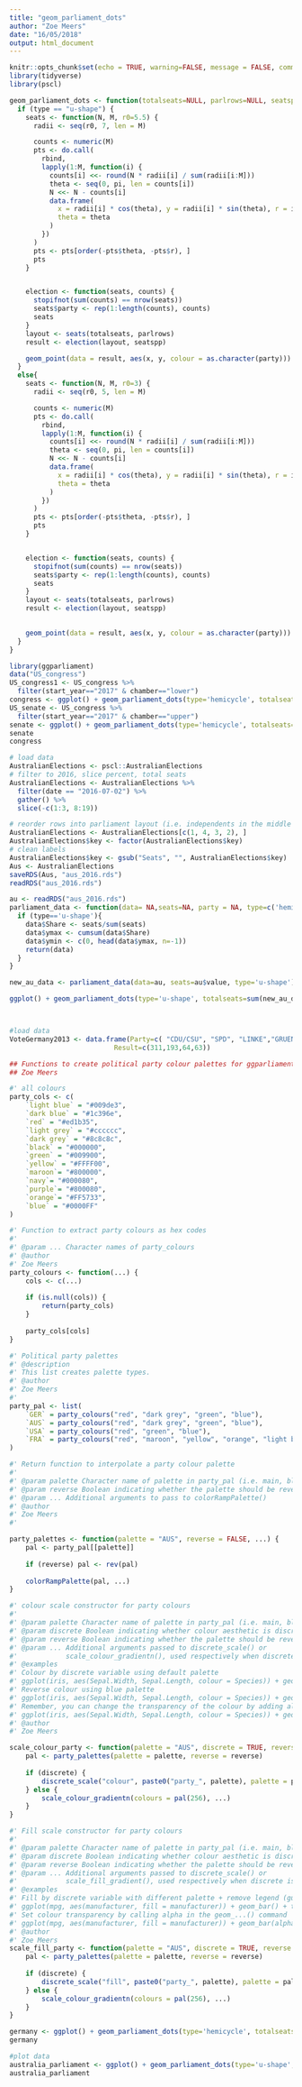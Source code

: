 ```yaml
---
title: "geom_parliament_dots"
author: "Zoe Meers"
date: "16/05/2018"
output: html_document
---
```

```r
knitr::opts_chunk$set(echo = TRUE, warning=FALSE, message = FALSE, comment = FALSE)
library(tidyverse)
library(pscl)
```


```r
geom_parliament_dots <- function(totalseats=NULL, parlrows=NULL, seatspp=NULL, party_names=NULL, type=c("u-shape", "hemicycle")) {
  if (type == "u-shape") {
    seats <- function(N, M, r0=5.5) {
      radii <- seq(r0, 7, len = M)

      counts <- numeric(M)
      pts <- do.call(
        rbind,
        lapply(1:M, function(i) {
          counts[i] <<- round(N * radii[i] / sum(radii[i:M]))
          theta <- seq(0, pi, len = counts[i])
          N <<- N - counts[i]
          data.frame(
            x = radii[i] * cos(theta), y = radii[i] * sin(theta), r = i,
            theta = theta
          )
        })
      )
      pts <- pts[order(-pts$theta, -pts$r), ]
      pts
    }


    election <- function(seats, counts) {
      stopifnot(sum(counts) == nrow(seats))
      seats$party <- rep(1:length(counts), counts)
      seats
    }
    layout <- seats(totalseats, parlrows)
    result <- election(layout, seatspp)

    geom_point(data = result, aes(x, y, colour = as.character(party)))
  }
  else{
    seats <- function(N, M, r0=3) {
      radii <- seq(r0, 5, len = M)

      counts <- numeric(M)
      pts <- do.call(
        rbind,
        lapply(1:M, function(i) {
          counts[i] <<- round(N * radii[i] / sum(radii[i:M]))
          theta <- seq(0, pi, len = counts[i])
          N <<- N - counts[i]
          data.frame(
            x = radii[i] * cos(theta), y = radii[i] * sin(theta), r = i,
            theta = theta
          )
        })
      )
      pts <- pts[order(-pts$theta, -pts$r), ]
      pts
    }


    election <- function(seats, counts) {
      stopifnot(sum(counts) == nrow(seats))
      seats$party <- rep(1:length(counts), counts)
      seats
    }
    layout <- seats(totalseats, parlrows)
    result <- election(layout, seatspp)
    

    geom_point(data = result, aes(x, y, colour = as.character(party)))
  }
}
```



```r
library(ggparliament)
data("US_congress")
US_congress1 <- US_congress %>%
  filter(start_year=="2017" & chamber=="lower")
congress <- ggplot() + geom_parliament_dots(type='hemicycle', totalseats=sum(US_congress1$seats), parlrows=10, seatspp=US_congress1$seats) + theme_void() + labs(colour="Party", title="United States Congress") + scale_colour_manual(values=c("blue", "red"), labels=c("D", "R"))
US_senate <- US_congress %>%
  filter(start_year=="2017" & chamber=="upper")
senate <- ggplot() + geom_parliament_dots(type='hemicycle', totalseats=sum(US_senate$seats), parlrows=3, seatspp=US_senate$seats) + theme_void() + labs(colour="Party", title="United States Senate") + scale_colour_manual(values=c("blue", "red", "gray"), labels=c("D", "R", "I"))
senate
congress
```

```r
# load data
AustralianElections <- pscl::AustralianElections
# filter to 2016, slice percent, total seats
AustralianElections <- AustralianElections %>%
  filter(date == "2016-07-02") %>%
  gather() %>%
  slice(-c(1:3, 8:19))

# reorder rows into parliament layout (i.e. independents in the middle of the circle btwn the two major parties)
AustralianElections <- AustralianElections[c(1, 4, 3, 2), ]
AustralianElections$key <- factor(AustralianElections$key)
# clean labels
AustralianElections$key <- gsub("Seats", "", AustralianElections$key)
Aus <- AustralianElections
saveRDS(Aus, "aus_2016.rds")
readRDS("aus_2016.rds")

```


```r
au <- readRDS("aus_2016.rds")
parliament_data <- function(data= NA,seats=NA, party = NA, type=c('hemicycle','u-shape')){
  if (type=='u-shape'){
    data$Share <- seats/sum(seats)
    data$ymax <- cumsum(data$Share)
    data$ymin <- c(0, head(data$ymax, n=-1))
    return(data)
  }
}

new_au_data <- parliament_data(data=au, seats=au$value, type='u-shape')

ggplot() + geom_parliament_dots(type='u-shape', totalseats=sum(new_au_data$value), parlrows = 4, seatspp=new_au_data$value) + theme_void() +  labs(colour="Party", title="U-shaped parliament: Australia") + scale_colour_party(palette = "AUS")




```


```r
#load data
VoteGermany2013 <- data.frame(Party=c( "CDU/CSU", "SPD", "LINKE","GRUENE"),
                          Result=c(311,193,64,63))
```

```r
## Functions to create political party colour palettes for ggparliament
## Zoe Meers

#' all colours
party_cols <- c(
    `light blue` = "#009de3",
    `dark blue` = "#1c396e",
    `red` = "#ed1b35",
    `light grey` = "#cccccc",
    `dark grey` = "#8c8c8c",
    `black` = "#000000",
    `green` = "#009900",
    `yellow` = "#FFFF00",
    `maroon`= "#800000",
    `navy`= "#000080",
    `purple`= "#800080",
    `orange`= "#FF5733",
    `blue` = "#0000FF"
)

#' Function to extract party colours as hex codes
#'
#' @param ... Character names of party_colours
#' @author
#' Zoe Meers
party_colours <- function(...) {
    cols <- c(...)
    
    if (is.null(cols)) {
        return(party_cols)
    }
    
    party_cols[cols]
}

#' Political party palettes
#' @description
#' This list creates palette types.
#' @author
#' Zoe Meers
#'
party_pal <- list(
    `GER` = party_colours("red", "dark grey", "green", "blue"),
    `AUS` = party_colours("red", "dark grey", "green", "blue"),
    `USA` = party_colours("red", "green", "blue"),
    `FRA` = party_colours("red", "maroon", "yellow", "orange", "light blue", "dark blue", "dark grey")
)

#' Return function to interpolate a party colour palette
#'
#' @param palette Character name of palette in party_pal (i.e. main, blue, light, dark, grey, mixed)
#' @param reverse Boolean indicating whether the palette should be reversed
#' @param ... Additional arguments to pass to colorRampPalette()
#' @author
#' Zoe Meers
#'

party_palettes <- function(palette = "AUS", reverse = FALSE, ...) {
    pal <- party_pal[[palette]]
    
    if (reverse) pal <- rev(pal)
    
    colorRampPalette(pal, ...)
}

#' colour scale constructor for party colours
#'
#' @param palette Character name of palette in party_pal (i.e. main, blue, light, dark, grey, mixed)
#' @param discrete Boolean indicating whether colour aesthetic is discrete or not
#' @param reverse Boolean indicating whether the palette should be reversed
#' @param ... Additional arguments passed to discrete_scale() or
#'            scale_colour_gradientn(), used respectively when discrete is TRUE or FALSE
#' @examples
#' Colour by discrete variable using default palette
#' ggplot(iris, aes(Sepal.Width, Sepal.Length, colour = Species)) + geom_point(size = 4) + scale_colour_party()
#' Reverse colour using blue palette
#' ggplot(iris, aes(Sepal.Width, Sepal.Length, colour = Species)) + geom_point(size = 4) + scale_colour_party('blue', reverse=T)
#' Remember, you can change the transparency of the colour by adding alpha to the geom_...() call
#' ggplot(iris, aes(Sepal.Width, Sepal.Length, colour = Species)) + geom_point(size = 4, alpha=0.4) + scale_colour_party('blue', reverse=T)
#' @author
#' Zoe Meers

scale_colour_party <- function(palette = "AUS", discrete = TRUE, reverse = FALSE, ...) {
    pal <- party_palettes(palette = palette, reverse = reverse)
    
    if (discrete) {
        discrete_scale("colour", paste0("party_", palette), palette = pal, ...)
    } else {
        scale_colour_gradientn(colours = pal(256), ...)
    }
}

#' Fill scale constructor for party colours
#'
#' @param palette Character name of palette in party_pal (i.e. main, blue, light, dark, grey, mixed)
#' @param discrete Boolean indicating whether colour aesthetic is discrete or not
#' @param reverse Boolean indicating whether the palette should be reversed
#' @param ... Additional arguments passed to discrete_scale() or
#'            scale_fill_gradient(), used respectively when discrete is TRUE or FALSE
#' @examples
#' Fill by discrete variable with different palette + remove legend (guide)
#' ggplot(mpg, aes(manufacturer, fill = manufacturer)) + geom_bar() + theme(axis.text.x = element_text(angle = 45, hjust = 1)) + scale_fill_party(palette = "main", guide = "none")
#' Set colour transparency by calling alpha in the geom_...() command
#' ggplot(mpg, aes(manufacturer, fill = manufacturer)) + geom_bar(alpha=0.7) + theme(axis.text.x = element_text(angle = 45, hjust = 1)) + scale_fill_party(palette = "main", guide = "none")
#' @author
#' Zoe Meers
scale_fill_party <- function(palette = "AUS", discrete = TRUE, reverse = FALSE, ...) {
    pal <- party_palettes(palette = palette, reverse = reverse)
    
    if (discrete) {
        discrete_scale("fill", paste0("party_", palette), palette = pal, ...)
    } else {
        scale_colour_gradientn(colours = pal(256), ...)
    }
}

```



```r
germany <- ggplot() + geom_parliament_dots(type='hemicycle', totalseats=sum(VoteGermany2013$Result), parlrows=10, seatspp=VoteGermany2013$Result) + theme_void() + labs(colour="Party", title="Hemicycle parliament: Germany") + scale_colour_party(palette="GER")
germany
```



```r
#plot data
australia_parliament <- ggplot() + geom_parliament_dots(type='u-shape', totalseats=sum(AustralianElections$value), parlrows = 4, seatspp=AustralianElections$value) + theme_void() +  labs(colour="Party", title="U-shaped parliament: Australia") + scale_colour_party(palette = "AUS")
australia_parliament
```

```r

```



